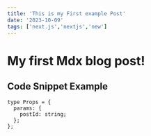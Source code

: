 ```yaml
---
title: 'This is my First example Post'
date: '2023-10-09'
tags: ['next.js','nextjs','new']
---
```


# My first Mdx blog post!


## Code Snippet Example

```tsx
type Props = {
  params: {
    postId: string;
  };
};
```
